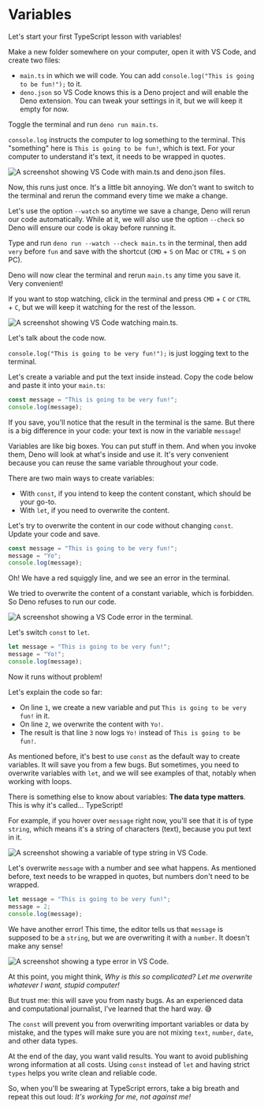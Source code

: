 # Variables

Let's start your first TypeScript lesson with variables!

Make a new folder somewhere on your computer, open it with VS Code, and create two files:
- `main.ts` in which we will code. You can add `console.log("This is going to be fun!");` to it.
- `deno.json` so VS Code knows this is a Deno project and will enable the Deno extension. You can tweak your settings in it, but we will keep it empty for now.

Toggle the terminal and run `deno run main.ts`.

`console.log` instructs the computer to log something to the terminal. This "something" here is `This is going to be fun!`, which is text. For your computer to understand it's text, it needs to be wrapped in quotes.

![A screenshot showing VS Code with main.ts and deno.json files.](/assets/first-steps/variable-log.png)

Now, this runs just once. It's a little bit annoying. We don't want to switch to the terminal and rerun the command every time we make a change.

Let's use the option `--watch` so anytime we save a change, Deno will rerun our code automatically. While at it, we will also use the option `--check` so Deno will ensure our code is okay before running it.

Type and run `deno run --watch --check main.ts` in the terminal, then add `very` before `fun` and save with the shortcut (`CMD` + `S` on Mac or `CTRL` + `S` on PC).

Deno will now clear the terminal and rerun `main.ts` any time you save it. Very convenient!

If you want to stop watching, click in the terminal and press `CMD` + `C` or `CTRL` + `C`, but we will keep it watching for the rest of the lesson.

![A screenshot showing VS Code watching main.ts.](/assets/first-steps/variable-watch.png)

Let's talk about the code now.

`console.log("This is going to be very fun!");` is just logging text to the terminal.

Let's create a variable and put the text inside instead. Copy the code below and paste it into your `main.ts`:

```ts showLineNumbers filename="main.ts"
const message = "This is going to be very fun!";
console.log(message);
```

If you save, you'll notice that the result in the terminal is the same. But there is a big difference in your code: your text is now in the variable `message`!

Variables are like big boxes. You can put stuff in them. And when you invoke them, Deno will look at what's inside and use it. It's very convenient because you can reuse the same variable throughout your code.

There are two main ways to create variables:
- With `const`, if you intend to keep the content constant, which should be your go-to.
- With `let`, if you need to overwrite the content.

Let's try to overwrite the content in our code without changing `const`. Update your code and save.

```ts showLineNumbers filename="main.ts"
const message = "This is going to be very fun!";
message = "Yo";
console.log(message);
```

Oh! We have a red squiggly line, and we see an error in the terminal.

We tried to overwrite the content of a constant variable, which is forbidden. So Deno refuses to run our code.

![A screenshot showing a VS Code error in the terminal.](/assets/first-steps/variable-error-const.png)

Let's switch `const` to `let`.

```ts showLineNumbers filename="main.ts"
let message = "This is going to be very fun!";
message = "Yo!";
console.log(message);
```

Now it runs without problem!

Let's explain the code so far:
- On line `1`, we create a new variable and put `This is going to be very fun!` in it.
- On line `2`, we overwrite the content with `Yo!`.
- The result is that line `3` now logs `Yo!` instead of `This is going to be fun!`.

As mentioned before, it's best to use `const` as the default way to create variables. It will save you from a few bugs. But sometimes, you need to overwrite variables with `let`, and we will see examples of that, notably when working with loops.

There is something else to know about variables: **The data type matters**. This is why it's called... TypeScript!

For example, if you hover over `message` right now, you'll see that it is of type `string`, which means it's a string of characters (text), because you put text in it.

![A screenshot showing a variable of type string in VS Code.](/assets/first-steps/variable-string.png)

Let's overwrite `message` with a number and see what happens. As mentioned before, text needs to be wrapped in quotes, but numbers don't need to be wrapped.

```ts showLineNumbers filename="main.ts"
let message = "This is going to be very fun!";
message = 2;
console.log(message);
```

We have another error! This time, the editor tells us that `message` is supposed to be a `string`, but we are overwriting it with a `number`. It doesn't make any sense!

![A screenshot showing a type error in VS Code.](/assets/first-steps/variable-number.png)

At this point, you might think, *Why is this so complicated? Let me overwrite whatever I want, stupid computer!*

But trust me: this will save you from nasty bugs. As an experienced data and computational journalist, I've learned that the hard way. 😅

The `const` will prevent you from overwriting important variables or data by mistake, and the types will make sure you are not mixing `text`, `number`, `date`, and other data types.

At the end of the day, you want valid results. You want to avoid publishing wrong information at all costs. Using `const` instead of `let` and having strict `types` helps you write clean and reliable code.

So, when you'll be swearing at TypeScript errors, take a big breath and repeat this out loud: *It's working for me, not against me!*

